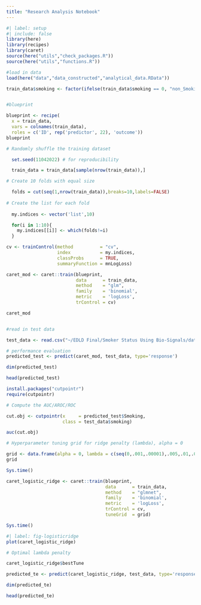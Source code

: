 ```yaml
---
title: "Research Analysis Notebook"
---
```


```r
#| label: setup
#| include: false
library(here)
library(recipes)
library(caret)
source(here("utils","check_packages.R"))
source(here("utils","functions.R"))
```

```r
#load in data
load(here("data","data_constructed","analytical_data.RData"))

train_data$smoking <- factor(ifelse(train_data$smoking == 0, "non_Smoking", "Smoking"))


#blueprint

blueprint <- recipe(
  x = train_data,
  vars = colnames(train_data),
  roles = c('ID', rep('predictor', 22), 'outcome'))
blueprint
```

```r
# Randomly shuffle the training dataset

  set.seed(11042022) # for reproducibility

  train_data = train_data[sample(nrow(train_data)),]

# Create 10 folds with equal size

  folds = cut(seq(1,nrow(train_data)),breaks=10,labels=FALSE)
  
# Create the list for each fold 
      
  my.indices <- vector('list',10)

  for(i in 1:10){
    my.indices[[i]] <- which(folds!=i)
  }
```

```r
cv <- trainControl(method          = "cv",
                   index           = my.indices,
                   classProbs      = TRUE,
                   summaryFunction = mnLogLoss)
```

```r
caret_mod <- caret::train(blueprint, 
                          data      = train_data, 
                          method    = "glm",
                          family    = 'binomial',
                          metric    = 'logLoss',
                          trControl = cv)

caret_mod
```

```r

```

```r
#read in test data

test_data <- read.csv("~/EDLD Final/Smoker Status Using Bio-Signals/data/data_raw/test.csv")

# performance evaluation
predicted_test <- predict(caret_mod, test_data, type='response')

dim(predicted_test)
```

```r
head(predicted_test)
```

```r
install.packages("cutpointr")
require(cutpointr)
```

```r
# Compute the AUC/AROC/ROC

cut.obj <- cutpointr(x     = predicted_test$Smoking,
                     class = test_data$smoking)

auc(cut.obj)
```

```r
# Hyperparameter tuning grid for ridge penalty (lambda), alpha = 0

grid <- data.frame(alpha = 0, lambda = c(seq(0,.001,.00001),.005,.01,.05,.1)) 
grid
```

```r
Sys.time()

caret_logistic_ridge <- caret::train(blueprint, 
                                     data      = train_data, 
                                     method    = "glmnet",
                                     family    = 'binomial',
                                     metric    = 'logLoss',
                                     trControl = cv,
                                     tuneGrid  = grid)

Sys.time()
```

```r
#| label: fig-logisticridge
plot(caret_logistic_ridge)
```

```r
# Optimal lambda penalty

caret_logistic_ridge$bestTune
```

```r
predicted_te <- predict(caret_logistic_ridge, test_data, type='response')

dim(predicted_te)

head(predicted_te)
```
